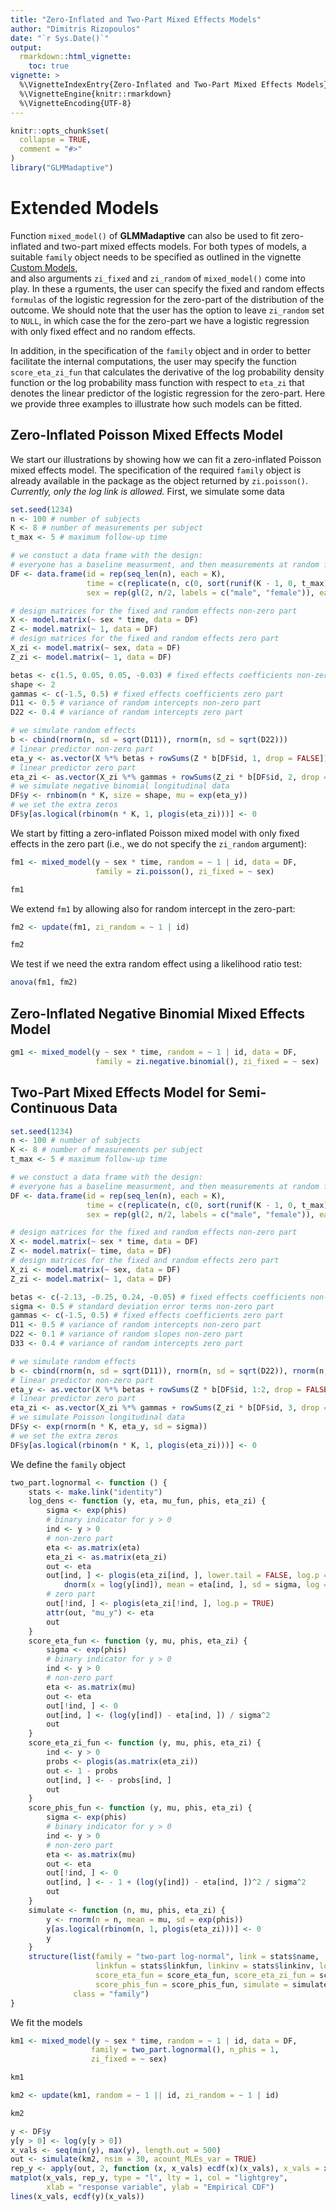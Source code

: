 ```yaml
---
title: "Zero-Inflated and Two-Part Mixed Effects Models"
author: "Dimitris Rizopoulos"
date: "`r Sys.Date()`"
output:
  rmarkdown::html_vignette:
    toc: true
vignette: >
  %\VignetteIndexEntry{Zero-Inflated and Two-Part Mixed Effects Models}
  %\VignetteEngine{knitr::rmarkdown}
  %\VignetteEncoding{UTF-8}
---
```


```r
knitr::opts_chunk$set(
  collapse = TRUE,
  comment = "#>"
)
library("GLMMadaptive")
```

# Extended Models
Function `mixed_model()` of **GLMMadaptive** can also be used to fit zero-inflated and 
two-part mixed effects models. For both types of models, a suitable `family` object needs 
to be specified as outlined in the vignette [Custom Models](https://cran.r-project.org/web/packages/GLMMadaptive/vignettes/Custom_Models.html),  
and also arguments `zi_fixed` and `zi_random` of `mixed_model()` come into play. In these a
rguments, the user can specify the fixed and random effects `formulas` of the logistic 
regression for the zero-part of the distribution of the outcome. We should note that the 
user has the option to leave `zi_random` set to `NULL`, in which case the for the zero-part
we have a logistic regression with only fixed effect and no random effects.

In addition, in the specification of the `family` object and in order to better facilitate 
the internal computations, the user may specify the function `score_eta_zi_fun` that 
calculates the derivative of the log probability density function or the log probability
mass function with respect to `eta_zi` that denotes the linear predictor of the logistic 
regression for the zero-part. Here we provide three examples to illustrate how such models
can be fitted.

## Zero-Inflated Poisson Mixed Effects Model
We start our illustrations by showing how we can fit a zero-inflated Poisson mixed effects
model. The specification of the required `family` object is already available in the 
package as the object returned by `zi.poisson()`. 
*Currently, only the log link is allowed.* First, we simulate some data
```r
set.seed(1234)
n <- 100 # number of subjects
K <- 8 # number of measurements per subject
t_max <- 5 # maximum follow-up time

# we constuct a data frame with the design: 
# everyone has a baseline measurment, and then measurements at random follow-up times
DF <- data.frame(id = rep(seq_len(n), each = K),
                 time = c(replicate(n, c(0, sort(runif(K - 1, 0, t_max))))),
                 sex = rep(gl(2, n/2, labels = c("male", "female")), each = K))

# design matrices for the fixed and random effects non-zero part
X <- model.matrix(~ sex * time, data = DF)
Z <- model.matrix(~ 1, data = DF)
# design matrices for the fixed and random effects zero part
X_zi <- model.matrix(~ sex, data = DF)
Z_zi <- model.matrix(~ 1, data = DF)

betas <- c(1.5, 0.05, 0.05, -0.03) # fixed effects coefficients non-zero part
shape <- 2
gammas <- c(-1.5, 0.5) # fixed effects coefficients zero part
D11 <- 0.5 # variance of random intercepts non-zero part
D22 <- 0.4 # variance of random intercepts zero part

# we simulate random effects
b <- cbind(rnorm(n, sd = sqrt(D11)), rnorm(n, sd = sqrt(D22)))
# linear predictor non-zero part
eta_y <- as.vector(X %*% betas + rowSums(Z * b[DF$id, 1, drop = FALSE]))
# linear predictor zero part
eta_zi <- as.vector(X_zi %*% gammas + rowSums(Z_zi * b[DF$id, 2, drop = FALSE]))
# we simulate negative binomial longitudinal data
DF$y <- rnbinom(n * K, size = shape, mu = exp(eta_y))
# we set the extra zeros
DF$y[as.logical(rbinom(n * K, 1, plogis(eta_zi)))] <- 0
```

We start by fitting a zero-inflated Poisson mixed model with only fixed effects in the 
zero part (i.e., we do not specify the `zi_random` argument):
```r
fm1 <- mixed_model(y ~ sex * time, random = ~ 1 | id, data = DF,
                   family = zi.poisson(), zi_fixed = ~ sex)

fm1
```

We extend `fm1` by allowing also for random intercept in the zero-part: 
```r
fm2 <- update(fm1, zi_random = ~ 1 | id)

fm2
```

We test if we need the extra random effect using a likelihood ratio test:
```r
anova(fm1, fm2)
```

## Zero-Inflated Negative Binomial Mixed Effects Model

```r
gm1 <- mixed_model(y ~ sex * time, random = ~ 1 | id, data = DF,
                   family = zi.negative.binomial(), zi_fixed = ~ sex)
```

## Two-Part Mixed Effects Model for Semi-Continuous Data

```r
set.seed(1234)
n <- 100 # number of subjects
K <- 8 # number of measurements per subject
t_max <- 5 # maximum follow-up time

# we constuct a data frame with the design: 
# everyone has a baseline measurment, and then measurements at random follow-up times
DF <- data.frame(id = rep(seq_len(n), each = K),
                 time = c(replicate(n, c(0, sort(runif(K - 1, 0, t_max))))),
                 sex = rep(gl(2, n/2, labels = c("male", "female")), each = K))

# design matrices for the fixed and random effects non-zero part
X <- model.matrix(~ sex * time, data = DF)
Z <- model.matrix(~ time, data = DF)
# design matrices for the fixed and random effects zero part
X_zi <- model.matrix(~ sex, data = DF)
Z_zi <- model.matrix(~ 1, data = DF)

betas <- c(-2.13, -0.25, 0.24, -0.05) # fixed effects coefficients non-zero part
sigma <- 0.5 # standard deviation error terms non-zero part
gammas <- c(-1.5, 0.5) # fixed effects coefficients zero part
D11 <- 0.5 # variance of random intercepts non-zero part
D22 <- 0.1 # variance of random slopes non-zero part
D33 <- 0.4 # variance of random intercepts zero part

# we simulate random effects
b <- cbind(rnorm(n, sd = sqrt(D11)), rnorm(n, sd = sqrt(D22)), rnorm(n, sd = sqrt(D33)))
# linear predictor non-zero part
eta_y <- as.vector(X %*% betas + rowSums(Z * b[DF$id, 1:2, drop = FALSE]))
# linear predictor zero part
eta_zi <- as.vector(X_zi %*% gammas + rowSums(Z_zi * b[DF$id, 3, drop = FALSE]))
# we simulate Poisson longitudinal data
DF$y <- exp(rnorm(n * K, eta_y, sd = sigma))
# we set the extra zeros
DF$y[as.logical(rbinom(n * K, 1, plogis(eta_zi)))] <- 0
```

We define the `family` object
```r
two_part.lognormal <- function () {
    stats <- make.link("identity")
    log_dens <- function (y, eta, mu_fun, phis, eta_zi) {
        sigma <- exp(phis)
        # binary indicator for y > 0
        ind <- y > 0
        # non-zero part
        eta <- as.matrix(eta)
        eta_zi <- as.matrix(eta_zi)
        out <- eta
        out[ind, ] <- plogis(eta_zi[ind, ], lower.tail = FALSE, log.p = TRUE) + 
            dnorm(x = log(y[ind]), mean = eta[ind, ], sd = sigma, log = TRUE)
        # zero part
        out[!ind, ] <- plogis(eta_zi[!ind, ], log.p = TRUE)
        attr(out, "mu_y") <- eta
        out
    }
    score_eta_fun <- function (y, mu, phis, eta_zi) {
        sigma <- exp(phis)
        # binary indicator for y > 0
        ind <- y > 0
        # non-zero part
        eta <- as.matrix(mu)
        out <- eta
        out[!ind, ] <- 0
        out[ind, ] <- (log(y[ind]) - eta[ind, ]) / sigma^2
        out
    }
    score_eta_zi_fun <- function (y, mu, phis, eta_zi) {
        ind <- y > 0
        probs <- plogis(as.matrix(eta_zi))
        out <- 1 - probs
        out[ind, ] <- - probs[ind, ]
        out
    }
    score_phis_fun <- function (y, mu, phis, eta_zi) {
        sigma <- exp(phis)
        # binary indicator for y > 0
        ind <- y > 0
        # non-zero part
        eta <- as.matrix(mu)
        out <- eta
        out[!ind, ] <- 0
        out[ind, ] <- - 1 + (log(y[ind]) - eta[ind, ])^2 / sigma^2
        out
    }
    simulate <- function (n, mu, phis, eta_zi) {
        y <- rnorm(n = n, mean = mu, sd = exp(phis))
        y[as.logical(rbinom(n, 1, plogis(eta_zi)))] <- 0
        y
    }
    structure(list(family = "two-part log-normal", link = stats$name, 
                   linkfun = stats$linkfun, linkinv = stats$linkinv, log_dens = log_dens,
                   score_eta_fun = score_eta_fun, score_eta_zi_fun = score_eta_zi_fun,
                   score_phis_fun = score_phis_fun, simulate = simulate),
              class = "family")
}
```

We fit the models
```r
km1 <- mixed_model(y ~ sex * time, random = ~ 1 | id, data = DF, 
                  family = two_part.lognormal(), n_phis = 1,
                  zi_fixed = ~ sex)

km1
```

```r
km2 <- update(km1, random = ~ 1 || id, zi_random = ~ 1 | id)

km2
```

```r
y <- DF$y
y[y > 0] <- log(y[y > 0])
x_vals <- seq(min(y), max(y), length.out = 500)
out <- simulate(km2, nsim = 30, acount_MLEs_var = TRUE)
rep_y <- apply(out, 2, function (x, x_vals) ecdf(x)(x_vals), x_vals = x_vals)
matplot(x_vals, rep_y, type = "l", lty = 1, col = "lightgrey", 
        xlab = "response variable", ylab = "Empirical CDF")
lines(x_vals, ecdf(y)(x_vals))
```

